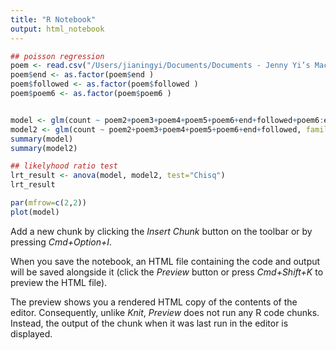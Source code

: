 ```yaml
---
title: "R Notebook"
output: html_notebook
---
```


 

```r
## poisson regression
poem <- read.csv("/Users/jianingyi/Documents/Documents - Jenny Yi’s MacBook Air/mssp/ma676/consulting/poem_project.csv")
poem$end <- as.factor(poem$end )
poem$followed <- as.factor(poem$followed )
poem$poem6 <- as.factor(poem$poem6 )


model <- glm(count ~ poem2+poem3+poem4+poem5+poem6+end+followed+poem6:end+poem6:followed, family = poisson, data = poem)
model2 <- glm(count ~ poem2+poem3+poem4+poem5+poem6+end+followed, family = poisson, data = poem)
summary(model)
summary(model2)

## likelyhood ratio test
lrt_result <- anova(model, model2, test="Chisq")
lrt_result

par(mfrow=c(2,2))
plot(model)
```

Add a new chunk by clicking the *Insert Chunk* button on the toolbar or by pressing *Cmd+Option+I*.

When you save the notebook, an HTML file containing the code and output will be saved alongside it (click the *Preview* button or press *Cmd+Shift+K* to preview the HTML file). 

The preview shows you a rendered HTML copy of the contents of the editor. Consequently, unlike *Knit*, *Preview* does not run any R code chunks. Instead, the output of the chunk when it was last run in the editor is displayed.


